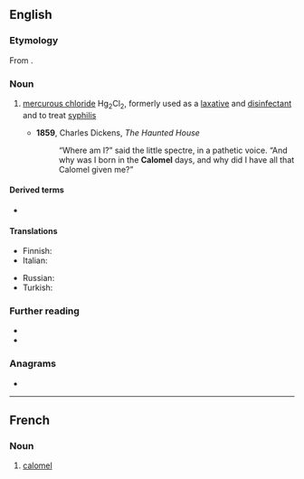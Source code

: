 ==English==

===Etymology===
From {{etyl|fr|en}} {{m|fr|calomel}}.

===Noun===
{{wikipedia}}
{{en-noun|~}}

# {{lb|en|inorganic compound}} [[mercurous chloride]] Hg<sub>2</sub>Cl<sub>2</sub>, formerly used as a [[laxative]] and [[disinfectant]] and to treat [[syphilis]]
#* '''1859''', Charles Dickens, ''The Haunted House''
#*: “Where am I?” said the little spectre, in a pathetic voice. “And why was I born in the '''Calomel''' days, and why did I have all that Calomel given me?”

====Derived terms====
* {{l|en|calomel electrode}}

====Translations====
{{trans-top|mercurous chloride}}
* Finnish: {{t+|fi|kalomeli}}
* Italian: {{t|it|calomelano|m}}
{{trans-mid}}
* Russian: {{t+|ru|каломе́ль|f}}
* Turkish: {{t+|tr|kalomel}}
{{trans-bottom}}

===Further reading===
* {{R:WebMineral}}
* {{R:mindat}}

===Anagrams===
* {{anagrams|en|a=acellmo|Comella}}

----

==French==

===Noun===
{{fr-noun|m|-|s}}

# {{lb|fr|inorganic compound}} [[#English|calomel]]